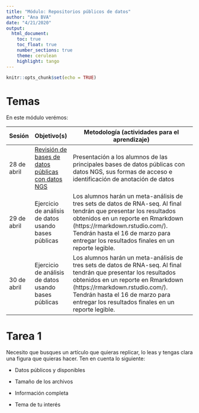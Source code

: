 ```yaml
---
title: "Módulo: Repositorios públicos de datos"
author: "Ana BVA"
date: "4/21/2020"
output: 
  html_document:
    toc: true
    toc_float: true
    number_sections: true
    theme: cerulean
    highlight: tango
---
```


```r
knitr::opts_chunk$set(echo = TRUE)
```

# Temas

En este módulo verémos:

| Sesión      | Objetivo(s)                                          | Metodología (actividades para el aprendizaje)                                                                                                                                                                                                                                      |
|-------------|------------------------------------------------------|------------------------------------------------------------------------------------------------------------------------------------------------------------------------------------------------------------------------------------------------------------------------------------|
| 28 de abril | [Revisión de bases de datos públicas con datos NGS](1-DB_NGS.html)    | Presentación a los alumnos de las principales bases de datos públicas con datos NGS, sus formas de acceso e identificación de anotación de datos                                                                                                                                   |
| 29 de abril | Ejercicio de análisis de datos usando bases públicas | Los alumnos harán un meta-análisis de tres sets de datos de RNA-seq. Al final tendrán que presentar los resultados obtenidos en un reporte en Rmarkdown (https://rmarkdown.rstudio.com/). Tendrán hasta el 16 de marzo para entregar los resultados finales en un reporte legible. |
| 30 de abril | Ejercicio de análisis de datos usando bases públicas | Los alumnos harán un meta-análisis de tres sets de datos de RNA-seq. Al final tendrán que presentar los resultados obtenidos en un reporte en Rmarkdown (https://rmarkdown.rstudio.com/). Tendrán hasta el 16 de marzo para entregar los resultados finales en un reporte legible. |



# Tarea 1

Necesito que busques un artículo que quieras replicar, lo leas y tengas clara 
una figura que quieras hacer. Ten en cuenta lo siguiente:

- Datos públicos y disponibles

- Tamaño de los archivos

- Información completa 

- Tema de tu interés 



